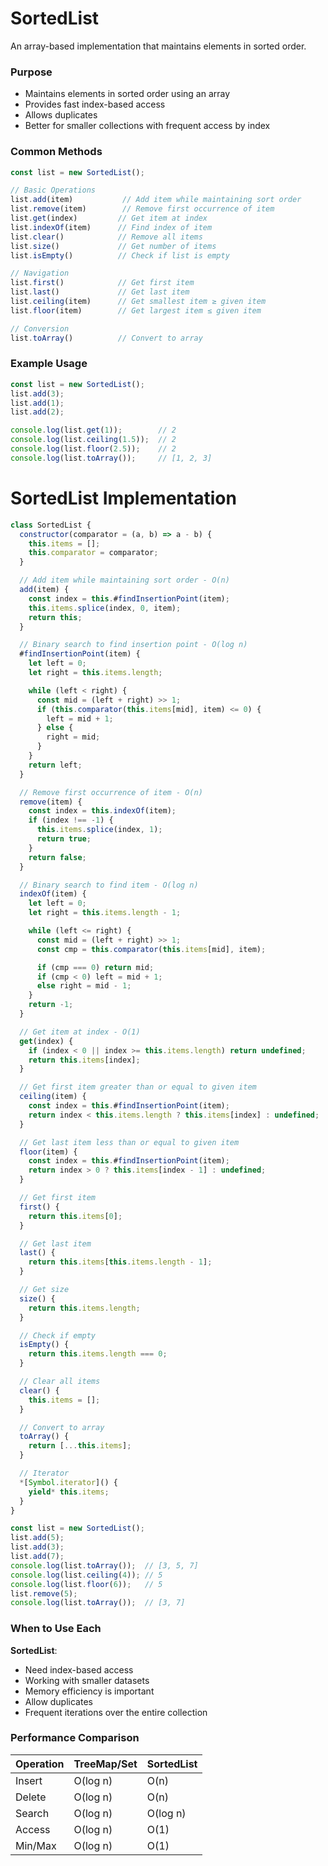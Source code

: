 # SortedList

An array-based implementation that maintains elements in sorted order.

### Purpose
- Maintains elements in sorted order using an array
- Provides fast index-based access
- Allows duplicates
- Better for smaller collections with frequent access by index

### Common Methods

```javascript
const list = new SortedList();

// Basic Operations
list.add(item)           // Add item while maintaining sort order
list.remove(item)        // Remove first occurrence of item
list.get(index)         // Get item at index
list.indexOf(item)      // Find index of item
list.clear()            // Remove all items
list.size()             // Get number of items
list.isEmpty()          // Check if list is empty

// Navigation
list.first()            // Get first item
list.last()             // Get last item
list.ceiling(item)      // Get smallest item ≥ given item
list.floor(item)        // Get largest item ≤ given item

// Conversion
list.toArray()          // Convert to array
```

### Example Usage
```javascript
const list = new SortedList();
list.add(3);
list.add(1);
list.add(2);

console.log(list.get(1));        // 2
console.log(list.ceiling(1.5));  // 2
console.log(list.floor(2.5));    // 2
console.log(list.toArray());     // [1, 2, 3]
```

# SortedList Implementation

```JavaScript
class SortedList {
  constructor(comparator = (a, b) => a - b) {
    this.items = [];
    this.comparator = comparator;
  }

  // Add item while maintaining sort order - O(n)
  add(item) {
    const index = this.#findInsertionPoint(item);
    this.items.splice(index, 0, item);
    return this;
  }

  // Binary search to find insertion point - O(log n)
  #findInsertionPoint(item) {
    let left = 0;
    let right = this.items.length;

    while (left < right) {
      const mid = (left + right) >> 1;
      if (this.comparator(this.items[mid], item) <= 0) {
        left = mid + 1;
      } else {
        right = mid;
      }
    }
    return left;
  }

  // Remove first occurrence of item - O(n)
  remove(item) {
    const index = this.indexOf(item);
    if (index !== -1) {
      this.items.splice(index, 1);
      return true;
    }
    return false;
  }

  // Binary search to find item - O(log n)
  indexOf(item) {
    let left = 0;
    let right = this.items.length - 1;

    while (left <= right) {
      const mid = (left + right) >> 1;
      const cmp = this.comparator(this.items[mid], item);

      if (cmp === 0) return mid;
      if (cmp < 0) left = mid + 1;
      else right = mid - 1;
    }
    return -1;
  }

  // Get item at index - O(1)
  get(index) {
    if (index < 0 || index >= this.items.length) return undefined;
    return this.items[index];
  }

  // Get first item greater than or equal to given item
  ceiling(item) {
    const index = this.#findInsertionPoint(item);
    return index < this.items.length ? this.items[index] : undefined;
  }

  // Get last item less than or equal to given item
  floor(item) {
    const index = this.#findInsertionPoint(item);
    return index > 0 ? this.items[index - 1] : undefined;
  }

  // Get first item
  first() {
    return this.items[0];
  }

  // Get last item
  last() {
    return this.items[this.items.length - 1];
  }

  // Get size
  size() {
    return this.items.length;
  }

  // Check if empty
  isEmpty() {
    return this.items.length === 0;
  }

  // Clear all items
  clear() {
    this.items = [];
  }

  // Convert to array
  toArray() {
    return [...this.items];
  }

  // Iterator
  *[Symbol.iterator]() {
    yield* this.items;
  }
}

const list = new SortedList();
list.add(5);
list.add(3);
list.add(7);
console.log(list.toArray());  // [3, 5, 7]
console.log(list.ceiling(4)); // 5
console.log(list.floor(6));   // 5
list.remove(5);
console.log(list.toArray());  // [3, 7]
```
### When to Use Each

**SortedList**:
- Need index-based access
- Working with smaller datasets
- Memory efficiency is important
- Allow duplicates
- Frequent iterations over the entire collection

### Performance Comparison

| Operation  | TreeMap/Set | SortedList |
|------------|-------------|------------|
| Insert     | O(log n)    | O(n)       |
| Delete     | O(log n)    | O(n)       |
| Search     | O(log n)    | O(log n)   |
| Access     | O(log n)    | O(1)       |
| Min/Max    | O(log n)    | O(1)       |